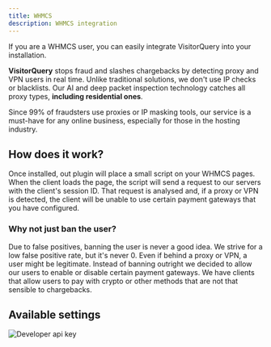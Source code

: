 ```yaml
---
title: WHMCS
description: WHMCS integration
---
```


If you are a WHMCS user, you can easily integrate VisitorQuery into your installation. 

**VisitorQuery** stops fraud and slashes chargebacks by detecting proxy and VPN users in real time. 
Unlike traditional solutions, we don't use IP checks or blacklists. 
Our AI and deep packet inspection technology catches all proxy types, **including residential ones**.

Since 99% of fraudsters use proxies or IP masking tools, our service is a must-have for any online business, especially for those in the hosting industry.

## How does it work?

Once installed, out plugin will place a small script on your WHMCS pages. When the client loads the page, the script will send a request to our servers with the client's session ID.
That request is analysed and, if a proxy or VPN is detected, the client will be unable to use certain payment gateways that you have configured.

### Why not just ban the user?

Due to false positives, banning the user is never a good idea. We strive for a low false positive rate, but it's never 0.
Even if behind a proxy or VPN, a user might be legitimate. Instead of banning outright we decided to allow our users to enable or disable certain payment gateways.
We have clients that allow users to pay with crypto or other methods that are not that sensible to chargebacks.

## Available settings
<img
    className="border rounded-xl shadow-md"
    src="/images/whmcs/settings.png"
    alt="Developer api key"
/>